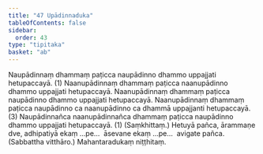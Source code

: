 ```yaml
---
title: "47 Upādinnaduka"
tableOfContents: false
sidebar:
  order: 43
type: "tipitaka"
basket: "ab"
---
```



<DynamicBreadcrumb />

<Division number="66">

<Paragraph number="203">
Naupādinnaṃ dhammaṃ paṭicca naupādinno dhammo uppajjati hetupaccayā. (1)
</Paragraph>

<Paragraph number="204">
Naanupādinnaṃ dhammaṃ paṭicca naanupādinno dhammo uppajjati hetupaccayā. Naanupādinnaṃ dhammaṃ paṭicca naupādinno dhammo uppajjati hetupaccayā. Naanupādinnaṃ dhammaṃ paṭicca naupādinno ca naanupādinno ca dhammā uppajjanti hetupaccayā. (3)
</Paragraph>

<Paragraph number="205">
Naupādinnañca naanupādinnañca dhammaṃ paṭicca naupādinno dhammo uppajjati hetupaccayā. (1) (Saṃkhittaṃ.)
</Paragraph>

<Paragraph number="206">
Hetuyā pañca, ārammaṇe dve, adhipatiyā ekaṃ …pe…  āsevane ekaṃ …pe…  avigate pañca. (Sabbattha vitthāro.)

</Paragraph>
</Division>

<Paragraph number="207" type="center">
Mahantaradukaṃ niṭṭhitaṃ.
</Paragraph>
